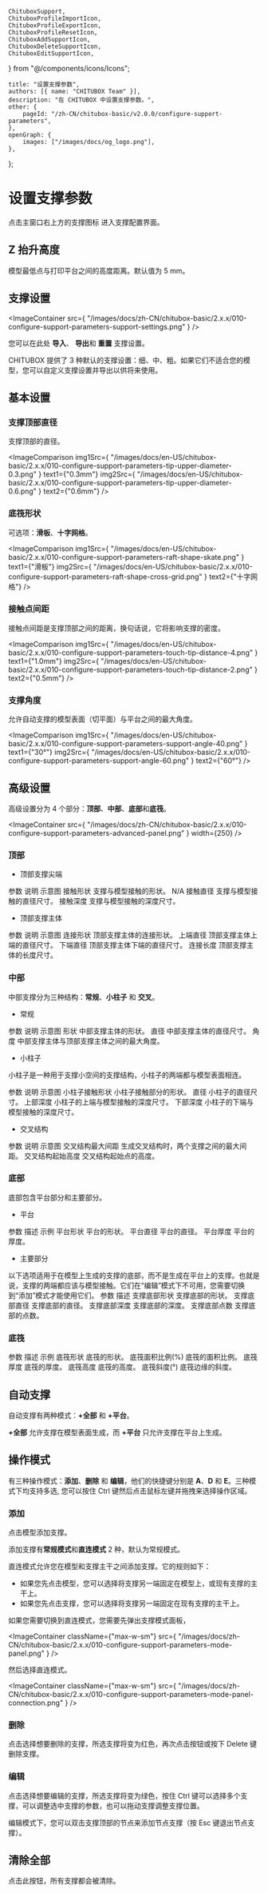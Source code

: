 	ChituboxSupport,
	ChituboxProfileImportIcon,
	ChituboxProfileExportIcon,
	ChituboxProfileResetIcon,
	ChituboxAddSupportIcon,
	ChituboxDeleteSupportIcon,
	ChituboxEditSupportIcon,
} from "@/components/icons/Icons";

	title: "设置支撑参数",
	authors: [{ name: "CHITUBOX Team" }],
	description: "在 CHITUBOX 中设置支撑参数。",
	other: {
		pageId: "/zh-CN/chitubox-basic/v2.0.0/configure-support-parameters",
	},
	openGraph: {
		images: ["/images/docs/og_logo.png"],
	},
};

# 设置支撑参数

点击主窗口右上方的支撑图标 <ChituboxSupport />进入支撑配置界面。

## Z 抬升高度

模型最低点与打印平台之间的高度距离。默认值为 5 mm。

## 支撑设置

<ImageContainer
	src={
		"/images/docs/zh-CN/chitubox-basic/2.x.x/010-configure-support-parameters-support-settings.png"
	}
/>

您可以在此处 <ChituboxProfileImportIcon />**导入**、<ChituboxProfileExportIcon /> **导出**和 <ChituboxProfileResetIcon /> **重置** 支撑设置。

CHITUBOX 提供了 3 种默认的支撑设置：细、中、粗。如果它们不适合您的模型，您可以自定义支撑设置并导出以供将来使用。

## 基本设置

### 支撑顶部直径

支撑顶部的直径。

<ImageComparison
	img1Src={
		"/images/docs/en-US/chitubox-basic/2.x.x/010-configure-support-parameters-tip-upper-diameter-0.3.png"
	}
	text1={"0.3mm"}
	img2Src={
		"/images/docs/en-US/chitubox-basic/2.x.x/010-configure-support-parameters-tip-upper-diameter-0.6.png"
	}
	text2={"0.6mm"}
/>

### 底筏形状

可选项：**滑板**、**十字网格**。

<ImageComparison
	img1Src={
		"/images/docs/en-US/chitubox-basic/2.x.x/010-configure-support-parameters-raft-shape-skate.png"
	}
	text1={"滑板"}
	img2Src={
		"/images/docs/en-US/chitubox-basic/2.x.x/010-configure-support-parameters-raft-shape-cross-grid.png"
	}
	text2={"十字网格"}
/>

### 接触点间距

接触点间距是支撑顶部之间的距离，换句话说，它将影响支撑的密度。

<ImageComparison
	img1Src={
		"/images/docs/en-US/chitubox-basic/2.x.x/010-configure-support-parameters-touch-tip-distance-4.png"
	}
	text1={"1.0mm"}
	img2Src={
		"/images/docs/en-US/chitubox-basic/2.x.x/010-configure-support-parameters-touch-tip-distance-2.png"
	}
	text2={"0.5mm"}
/>

### 支撑角度

允许自动支撑的模型表面（切平面）与平台之间的最大角度。

<ImageComparison
	img1Src={
		"/images/docs/en-US/chitubox-basic/2.x.x/010-configure-support-parameters-support-angle-40.png"
	}
	text1={"30°"}
	img2Src={
		"/images/docs/en-US/chitubox-basic/2.x.x/010-configure-support-parameters-support-angle-60.png"
	}
	text2={"60°"}
/>

## 高级设置

高级设置分为 4 个部分：**顶部**、**中部**、**底部**和**底筏**。

<ImageContainer
	src={
		"/images/docs/zh-CN/chitubox-basic/2.x.x/010-configure-support-parameters-advanced-panel.png"
	}
	width={250}
/>

### 顶部

-   顶部支撑尖端

<ResponsiveTable>
	<thead>
		<tr>
			<th>参数</th>
			<th>说明</th>
			<th className="w-[350px]">示意图</th>
		</tr>
	</thead>
	<tbody>
		<tr>
			<td>接触形状</td>
			<td>支撑与模型接触的形状。</td>
			<td>N/A</td>
		</tr>
		<tr>
			<td>接触直径</td>
			<td>支撑与模型接触的直径尺寸。</td>
			<td>
				<ImageContainer
					className={"max-w-sm"}
					src={
						"/images/docs/en-US/chitubox-basic/2.x.x/010-configure-support-parameters-contact-shape-diameter.gif"
					}
				/>
			</td>
		</tr>
		<tr>
			<td>接触深度</td>
			<td>支撑与模型接触的深度尺寸。</td>
			<td>
				<ImageContainer
					className={"max-w-sm"}
					src={
						"/images/docs/en-US/chitubox-basic/2.x.x/010-configure-support-parameters-contact-depth.gif"
					}
				/>
			</td>
		</tr>
	</tbody>
</ResponsiveTable>

-   顶部支撑主体

<ResponsiveTable>
	<thead>
		<tr>
			<th>参数</th>
			<th>说明</th>
			<th className="w-[350px]">示意图</th>
		</tr>
	</thead>
	<tbody>
		<tr>
			<td>连接形状</td>
			<td>顶部支撑主体的连接形状。</td>
			<td>
				<ImageContainer
					className={"max-w-sm"}
					src={
						"/images/docs/en-US/chitubox-basic/2.x.x/010-configure-support-parameters-top-connection-shape.gif"
					}
				/>
			</td>
		</tr>
		<tr>
			<td>上端直径</td>
			<td>顶部支撑主体上端的直径尺寸。</td>
			<td>
				<ImageContainer
					className={"max-w-sm"}
					src={
						"/images/docs/en-US/chitubox-basic/2.x.x/010-configure-support-parameters-top-upper-diameter.gif"
					}
				/>
			</td>
		</tr>
		<tr>
			<td>下端直径</td>
			<td>顶部支撑主体下端的直径尺寸。</td>
			<td>
				<ImageContainer
					className={"max-w-sm"}
					src={
						"/images/docs/en-US/chitubox-basic/2.x.x/010-configure-support-parameters-top-lower-diameter.gif"
					}
				/>
			</td>
		</tr>
		<tr>
			<td>连接长度</td>
			<td>顶部支撑主体的长度尺寸。</td>
			<td>
				<ImageContainer
					className={"max-w-sm"}
					src={
						"/images/docs/en-US/chitubox-basic/2.x.x/010-configure-support-parameters-top-connection-length.gif"
					}
				/>
			</td>
		</tr>
	</tbody>
</ResponsiveTable>

### 中部

中部支撑分为三种结构：**常规**、**小柱子** 和 **交叉**。

-   常规

<ResponsiveTable>
	<thead>
		<tr>
			<th>参数</th>
			<th>说明</th>
			<th className="w-[350px]">示意图</th>
		</tr>
	</thead>
	<tbody>
		<tr>
			<td>形状</td>
			<td>中部支撑主体的形状。</td>
			<td>
				<ImageContainer
					className={"max-w-sm"}
					src={
						"/images/docs/en-US/chitubox-basic/2.x.x/010-configure-support-parameters-mid-shape.gif"
					}
				/>
			</td>
		</tr>
		<tr>
			<td>直径</td>
			<td>中部支撑主体的直径尺寸。</td>
			<td>
				<ImageContainer
					className={"max-w-sm"}
					src={
						"/images/docs/en-US/chitubox-basic/2.x.x/010-configure-support-parameters-mid-diameter.gif"
					}
				/>
			</td>
		</tr>
		<tr>
			<td>角度</td>
			<td>中部支撑主体与顶部支撑主体之间的最大角度。</td>
			<td>
				<ImageContainer
					className={"max-w-sm"}
					src={
						"/images/docs/en-US/chitubox-basic/2.x.x/010-configure-support-parameters-mid-angle.gif"
					}
				/>
			</td>
		</tr>
	</tbody>
</ResponsiveTable>

-   小柱子

小柱子是一种用于支撑小空间的支撑结构，小柱子的两端都与模型表面相连。

<ResponsiveTable>
	<thead>
		<tr>
			<th>参数</th>
			<th>说明</th>
			<th className="w-[350px]">示意图</th>
		</tr>
	</thead>
	<tbody>
		<tr>
			<td>小柱子接触形状</td>
			<td>小柱子接触部分的形状。</td>
			<td>
				<ImageContainer
					className={"max-w-sm"}
					src={
						"/images/docs/en-US/chitubox-basic/2.x.x/010-configure-support-parameters-pillar-shape.gif"
					}
				/>
			</td>
		</tr>
		<tr>
			<td>直径</td>
			<td>小柱子的直径尺寸。</td>
			<td>
				<ImageContainer
					className={"max-w-sm"}
					src={
						"/images/docs/en-US/chitubox-basic/2.x.x/010-configure-support-parameters-pillar-diameter.gif"
					}
				/>
			</td>
		</tr>
		<tr>
			<td>上部深度</td>
			<td>小柱子的上端与模型接触的深度尺寸。</td>
			<td>
				<ImageContainer
					className={"max-w-sm"}
					src={
						"/images/docs/en-US/chitubox-basic/2.x.x/010-configure-support-parameters-pillar-upper-depth.gif"
					}
				/>
			</td>
		</tr>
		<tr>
			<td>下部深度</td>
			<td>小柱子的下端与模型接触的深度尺寸。</td>
			<td>
				<ImageContainer
					className={"max-w-sm"}
					src={
						"/images/docs/en-US/chitubox-basic/2.x.x/010-configure-support-parameters-pillar-lower-depth.gif"
					}
				/>
			</td>
		</tr>
	</tbody>
</ResponsiveTable>

-   交叉结构

<ResponsiveTable>
	<thead>
		<tr>
			<th>参数</th>
			<th>说明</th>
			<th className="w-[350px]">示意图</th>
		</tr>
	</thead>
	<tbody>
		<tr>
			<td>交叉结构最大间距</td>
			<td>生成交叉结构时，两个支撑之间的最大间距。</td>
			<td>
				<ImageContainer
					className={"max-w-sm"}
					src={
						"/images/docs/en-US/chitubox-basic/2.x.x/010-configure-support-parameters-cross-max-spacing.gif"
					}
				/>
			</td>
		</tr>
		<tr>
			<td>交叉结构起始高度</td>
			<td>交叉结构起始点的高度。</td>
			<td>
				<ImageContainer
					className={"max-w-sm"}
					src={
						"/images/docs/en-US/chitubox-basic/2.x.x/010-configure-support-parameters-cross-start-height.gif"
					}
				/>
			</td>
		</tr>
	</tbody>
</ResponsiveTable>

### 底部

底部包含平台部分和主要部分。

-   平台

<ResponsiveTable>
	<thead>
		<tr>
			<th>参数</th>
			<th>描述</th>
			<th className="w-[350px]">示例</th>
		</tr>
	</thead>
	<tbody>
		<tr>
			<td>平台形状</td>
			<td>平台的形状。</td>
			<td>
				<ImageContainer
					className={"max-w-sm"}
					src={
						"/images/docs/en-US/chitubox-basic/2.x.x/010-configure-support-parameters-platform-shape.gif"
					}
				/>
			</td>
		</tr>
		<tr>
			<td>平台直径</td>
			<td>平台的直径。</td>
			<td>
				<ImageContainer
					className={"max-w-sm"}
					src={
						"/images/docs/en-US/chitubox-basic/2.x.x/010-configure-support-parameters-platform-diameter.gif"
					}
				/>
			</td>
		</tr>
		<tr>
			<td>平台厚度</td>
			<td>平台的厚度。</td>
			<td>
				<ImageContainer
					className={"max-w-sm"}
					src={
						"/images/docs/en-US/chitubox-basic/2.x.x/010-configure-support-parameters-platform-thickness.gif"
					}
				/>
			</td>
		</tr>
	</tbody>
</ResponsiveTable>

-   主要部分

<Admonition title="注意">
	以下选项适用于在模型上生成的支撑的底部，而不是生成在平台上的支撑。也就是说，支撑的两端都应该与模型接触。它们在“编辑”模式下不可用，您需要切换到“添加”模式才能使用它们。
</Admonition>

<ResponsiveTable>
	<thead>
		<tr>
			<th>参数</th>
			<th>描述</th>
		</tr>
	</thead>
	<tbody>
		<tr>
			<td>支撑底部形状</td>
			<td>支撑底部的形状。</td>
		</tr>
		<tr>
			<td>支撑底部直径</td>
			<td>支撑底部的直径。</td>
		</tr>
		<tr>
			<td>支撑底部深度</td>
			<td>支撑底部的深度。</td>
		</tr>
		<tr>
			<td>支撑底部点数</td>
			<td>支撑底部的点数。</td>
		</tr>
	</tbody>
</ResponsiveTable>

### 底筏

<ResponsiveTable>
	<thead>
		<tr>
			<th>参数</th>
			<th>描述</th>
			<th className="w-[350px]">示例</th>
		</tr>
	</thead>
	<tbody>
		<tr>
			<td>底筏形状</td>
			<td>底筏的形状。</td>
			<td>
				<ImageContainer
					className={"max-w-sm"}
					src={
						"/images/docs/en-US/chitubox-basic/2.x.x/010-configure-support-parameters-raft-shape.gif"
					}
				/>
			</td>
		</tr>
		<tr>
			<td>底筏面积比例(%)</td>
			<td>底筏的面积比例。</td>
			<td>
				<ImageContainer
					className={"max-w-sm"}
					src={
						"/images/docs/en-US/chitubox-basic/2.x.x/010-configure-support-parameters-raft-area-ratio.gif"
					}
				/>
			</td>
		</tr>
		<tr>
			<td>底筏厚度</td>
			<td>底筏的厚度。</td>
			<td>
				<ImageContainer
					className={"max-w-sm"}
					src={
						"/images/docs/en-US/chitubox-basic/2.x.x/010-configure-support-parameters-raft-thickness.gif"
					}
				/>
			</td>
		</tr>
		<tr>
			<td>底筏高度</td>
			<td>底筏的高度。</td>
			<td>
				<ImageContainer
					className={"max-w-sm"}
					src={
						"/images/docs/en-US/chitubox-basic/2.x.x/010-configure-support-parameters-raft-height.gif"
					}
				/>
			</td>
		</tr>
		<tr>
			<td>底筏斜度(°)</td>
			<td>底筏边缘的斜度。</td>
			<td>
				<ImageContainer
					className={"max-w-sm"}
					src={
						"/images/docs/en-US/chitubox-basic/2.x.x/010-configure-support-parameters-raft-slope.gif"
					}
				/>
			</td>
		</tr>
	</tbody>
</ResponsiveTable>

## 自动支撑

自动支撑有两种模式：**+全部** 和 **+平台**。

**+全部** 允许支撑在模型表面生成，而 **+平台** 只允许支撑在平台上生成。

## 操作模式

有三种操作模式：**添加**、**删除** 和 **编辑**，他们的快捷键分别是 **A**、**D** 和 **E**。三种模式下均支持多选, 您可以按住 Ctrl 键然后点击鼠标左键并拖拽来选择操作区域。

### 添加

<ChituboxAddSupportIcon /> 点击模型添加支撑。

添加支撑有**常规模式**和**直连模式** 2 种，默认为常规模式。

直连模式允许您在模型和支撑主干之间添加支撑。它的规则如下：

-   如果您先点击模型，您可以选择将支撑另一端固定在模型上，或现有支撑的主干上。
-   如果您先点击支撑，您可以选择将支撑另一端固定在现有支撑的主干上。

如果您需要切换到直连模式，您需要先弹出支撑模式面板，

<ImageContainer
	className={"max-w-sm"}
	src={
		"/images/docs/zh-CN/chitubox-basic/2.x.x/010-configure-support-parameters-mode-panel.png"
	}
/>

然后选择直连模式。

<ImageContainer
	className={"max-w-sm"}
	src={
		"/images/docs/zh-CN/chitubox-basic/2.x.x/010-configure-support-parameters-mode-panel-connection.png"
	}
/>

### 删除

<ChituboxDeleteSupportIcon /> 点击选择想要删除的支撑，所选支撑将变为红色，再次点击按钮或按下
Delete 键删除支撑。

### 编辑

<ChituboxEditSupportIcon /> 点击选择想要编辑的支撑，所选支撑将变为绿色，按住
Ctrl 键可以选择多个支撑，可以调整选中支撑的参数，也可以拖动支撑调整支撑位置。

编辑模式下，您可以双击支撑顶部的节点来添加节点支撑（按 Esc 键退出节点支撑）。

## 清除全部

点击此按钮，所有支撑都会被清除。

